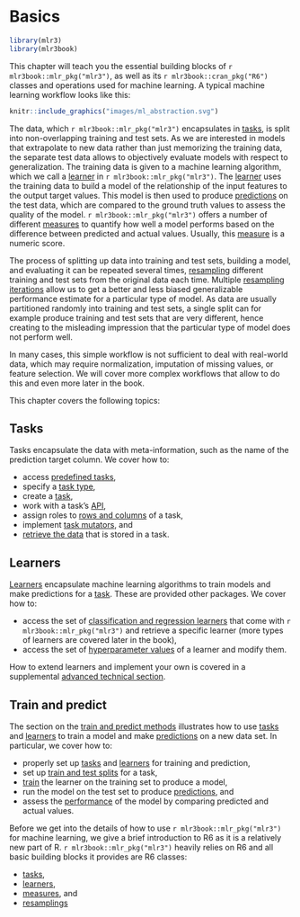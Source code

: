 # Basics {#basics .unnumbered}

```r
library(mlr3)
library(mlr3book)
```

This chapter will teach you the essential building blocks of `r mlr3book::mlr_pkg("mlr3")`, as well as its `r mlr3book::cran_pkg("R6")` classes and operations used for machine learning.
A typical machine learning workflow looks like this:

```r
knitr::include_graphics("images/ml_abstraction.svg")
```

The data, which `r mlr3book::mlr_pkg("mlr3")` encapsulates in [tasks](#tasks), is split into non-overlapping training and test sets.
As we are interested in models that extrapolate to new data rather than just memorizing the training data, the separate test data allows to objectively evaluate models with respect to generalization.
The training data is given to a machine learning algorithm, which we call a [learner](#learners) in `r mlr3book::mlr_pkg("mlr3")`.
The [learner](#learners) uses the training data to build a model of the relationship of the input features to the output target values.
This model is then used to produce [predictions](#predicting) on the test data, which are compared to the ground truth values to assess the quality of the model.
`r mlr3book::mlr_pkg("mlr3")` offers a number of different [measures](#measure) to quantify how well a model performs based on the difference between predicted and actual values.
Usually, this [measure](#measure) is a numeric score.

The process of splitting up data into training and test sets, building a model, and evaluating it can be repeated several times, [resampling](#resampling) different training and test sets from the original data each time.
Multiple [resampling iterations](#resampling) allow us to get a better and less biased generalizable performance estimate for a particular type of model.
As data are usually partitioned randomly into training and test sets, a single split can for example produce training and test sets that are very different, hence creating to the misleading impression that the particular type of model does not perform well.

:::{.callout-note}
In many cases, this simple workflow is not sufficient to deal with real-world data, which may require normalization, imputation of missing values, or feature selection.
We will cover more complex workflows that allow to do this and even more later in the book.
:::

This chapter covers the following topics:

## Tasks {#sec-basics-tasks}

Tasks encapsulate the data with meta-information, such as the name of the prediction target column.
We cover how to:

* access [predefined tasks](#tasks-predefined),
* specify a [task type](#tasks-types),
* create a [task](#tasks-creation),
* work with a task's [API](#tasks-api),
* assign roles to [rows and columns](#tasks-roles) of a task,
* implement [task mutators](#tasks-mutators), and
* [retrieve the data](#tasks-api) that is stored in a task.

## Learners {#sec-basics-learners}

[Learners](#learners) encapsulate machine learning algorithms to train models and make predictions for a [task](#tasks).
These are provided other packages.
We cover how to:

* access the set of [classification and regression learners](#predefined-learners) that come with `r mlr3book::mlr_pkg("mlr3")` and retrieve a specific learner (more types of learners are covered later in the book),
* access the set of [hyperparameter values](#learner-api) of a learner and modify them.

:::{.callout-tip}
How to extend learners and implement your own is covered in a supplemental [advanced technical section](#extending-learners).
:::

## Train and predict {#sec-basics-train-predict}

The section on the [train and predict methods](#train-predict) illustrates how to use [tasks](#tasks) and [learners](#learners) to train a model and make [predictions](#predicting) on a new data set.
In particular, we cover how to:

* properly set up [tasks](#train-predict-objects) and [learners](#train-predict-objects) for training and prediction,
* set up [train and test splits](#split-data) for a task,
* [train](#training) the learner on the training set to produce a model,
* run the model on the test set to produce [predictions](#predicting), and
* assess the [performance](#measure) of the model by comparing predicted and actual values.

Before we get into the details of how to use `r mlr3book::mlr_pkg("mlr3")` for machine learning, we give a brief introduction to R6 as it is a relatively new part of R.
`r mlr3book::mlr_pkg("mlr3")` heavily relies on R6 and all basic building blocks it provides are R6 classes:

* [tasks](#tasks),
* [learners](#learners),
* [measures](#measure), and
* [resamplings](#resampling)
